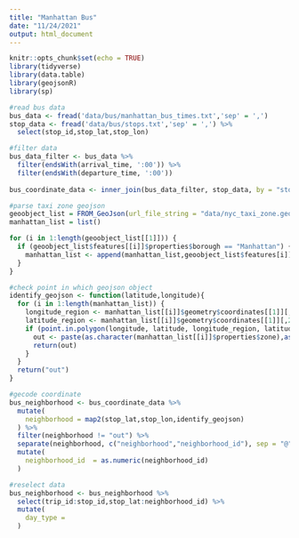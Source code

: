 ```yaml
---
title: "Manhattan Bus"
date: "11/24/2021"
output: html_document
---
```


```r
knitr::opts_chunk$set(echo = TRUE)
library(tidyverse)
library(data.table)
library(geojsonR)
library(sp)
```

```r
#read bus data
bus_data <- fread('data/bus/manhattan_bus_times.txt','sep' = ',')
stop_data <- fread('data/bus/stops.txt','sep' = ',') %>%
  select(stop_id,stop_lat,stop_lon)
```

```r
#filter data
bus_data_filter <- bus_data %>%
  filter(endsWith(arrival_time, ':00')) %>%
  filter(endsWith(departure_time, ':00'))
  
bus_coordinate_data <- inner_join(bus_data_filter, stop_data, by = "stop_id")
```


```r
#parse taxi zone geojson
geoobject_list = FROM_GeoJson(url_file_string = "data/nyc_taxi_zone.geojson")
manhattan_list = list()

for (i in 1:length(geoobject_list[[1]])) {
  if (geoobject_list$features[[i]]$properties$borough == "Manhattan") {
    manhattan_list <- append(manhattan_list,geoobject_list$features[i])
  }
}
```


```r
#check point in which geojson object
identify_geojson <- function(latitude,longitude){
  for (i in 1:length(manhattan_list)) {
    longitude_region <- manhattan_list[[i]]$geometry$coordinates[[1]][,1]
    latitude_region <- manhattan_list[[i]]$geometry$coordinates[[1]][,2]
    if (point.in.polygon(longitude, latitude, longitude_region, latitude_region) >= 1) {
      out <- paste(as.character(manhattan_list[[i]]$properties$zone),as.character(manhattan_list[[i]]$properties$location_id),sep = "@")
      return(out)
    }
  }
  return("out")
}
```

```r
#gecode coordinate
bus_neighborhood <- bus_coordinate_data %>%
  mutate(
    neighborhood = map2(stop_lat,stop_lon,identify_geojson)
  ) %>%
  filter(neighborhood != "out") %>%
  separate(neighborhood, c("neighborhood","neighborhood_id"), sep = "@") %>%
  mutate(
    neighborhood_id  = as.numeric(neighborhood_id)
  )
```


```r
#reselect data
bus_neighborhood <- bus_neighborhood %>%
  select(trip_id:stop_id,stop_lat:neighborhood_id) %>%
  mutate(
    day_type = 
  )
```

